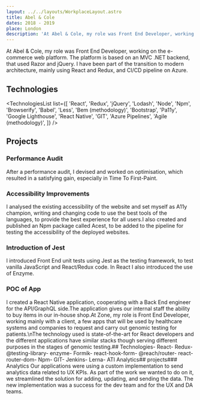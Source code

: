 ```yaml
---
layout: ../../layouts/WorkplaceLayout.astro
title: Abel & Cole
dates: 2018 - 2019
place: London
description: 'At Abel & Cole, my role was Front End Developer, working on the e-commerce web platform. I was part of the transition to modern architecture, mainly using React and Redux, and CI/CD pipeline on Azure.'
---
```



At Abel & Cole, my role was Front End Developer, working on the e-commerce web platform. The platform is based on an MVC .NET backend, that used Razor and jQuery.
I have been part of the transition to modern architecture, mainly using React and Redux, and CI/CD pipeline on Azure.

## Technologies

<TechnologiesList list={[
		'React',
		'Redux',
		'jQuery',
		'Lodash',
		'Node',
		'Npm',
		'Browserify',
		'Babel',
		'Less',
		'Bem (methodology)',
		'Bootstrap',
		'Pa11y',
		'Google Lighthouse',
		'React Native',
		'GIT',
		'Azure Pipelines',
		'Agile (methodology)',
]} />

## Projects

### Performance Audit

After a performance audit, I devised and worked on optimisation, which resulted in a satisfying gain, especially in Time To First-Paint.
    
### Accessibility Improvements

I analysed the existing accessibility of the website and set myself as A11y champion, writing and changing code to use the best tools of the languages, to provide the best experience for all users.I also created and published an Npm package called Acest, to be added to the pipeline for testing the accessibility of the deployed websites.

### Introduction of Jest

I introduced Front End unit tests using Jest as the testing framework, to test vanilla JavaScript and React/Redux code. In React I also introduced the use of Enzyme.

### POC of App

I created a React Native application, cooperating with a Back End engineer for the API/GraphQL side.The application gives our internal staff the ability to buy items in our in-house shop.At Zone, my role is Front End Developer, working mainly with a client, a few apps that will be used by healthcare systems and companies to request and carry out genomic testing for patients.\nThe technology used is state-of-the-art for React developers and the different applications have similar stacks though serving different purposes in the stages of genomic testing.## Technologies- React- Redux- @testing-library- enzyme- Formik- react-hook-form- @reach/router- react-router-dom- Npm- GIT- Jenkins- Lerna- ATI Analytics## projects### Analytics    Our applications were using a custom implementation to send analytics data related to UX KPIs. As part of the work we wanted to do on it, we streamlined the solution for adding, updating, and sending the data. The new implementation was a success for the dev team and for the UX and DA teams.
